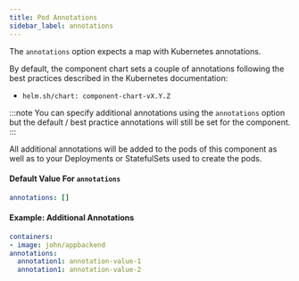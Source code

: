 ```yaml
---
title: Pod Annotations
sidebar_label: annotations
---
```


The `annotations` option expects a map with Kubernetes annotations. 

By default, the component chart sets a couple of annotations following the best practices described in the Kubernetes documentation:
- `helm.sh/chart: component-chart-vX.Y.Z`

:::note
You can specify additional annotations using the `annotations` option but the default / best practice annotations will still be set for the component.
:::

All additional annotations will be added to the pods of this component as well as to your Deployments or StatefulSets used to create the pods.

#### Default Value For `annotations`
```yaml
annotations: []
```

#### Example: Additional Annotations
```yaml
containers:
- image: john/appbackend
annotations:
  annotation1: annotation-value-1
  annotation1: annotation-value-2
```
